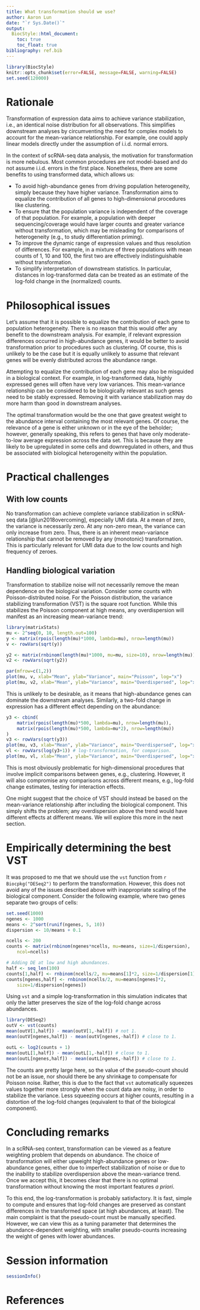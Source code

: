 ```yaml
---
title: What transformation should we use?
author: Aaron Lun
date: "`r Sys.Date()`"
output:
  BiocStyle::html_document:
    toc: true
    toc_float: true
bibliography: ref.bib
---   
```


```r
library(BiocStyle)
knitr::opts_chunk$set(error=FALSE, message=FALSE, warning=FALSE)
set.seed(120000)
```

# Rationale

Transformation of expression data aims to achieve variance stabilization, i.e., an identical noise distribution for all observations.
This simplifies downstream analyses by circumventing the need for complex models to account for the mean-variance relationship.
For example, one could apply linear models directly under the assumption of i.i.d. normal errors. 

In the context of scRNA-seq data analysis, the motivation for transformation is more nebulous.
Most common procedures are not model-based and do not assume i.i.d. errors in the first place.
Nonetheless, there are some benefits to using transformed data, which allows us:

- To avoid high-abundance genes from driving population heterogeneity, simply because they have higher variance.
  Transformation aims to equalize the contribution of all genes to high-dimensional procedures like clustering.
- To ensure that the population variance is independent of the coverage of that population.
  For example, a population with deeper sequencing/coverage would have larger counts and greater variance without transformation,
  which may be misleading for comparisons of heterogeneity (e.g., to study differentiation priming).
- To improve the dynamic range of expression values and thus resolution of differences.
  For example, in a mixture of three populations with mean counts of 1, 10 and 100, 
  the first two are effectively indistinguishable without transformation.
- To simplify interpretation of downstream statistics.
  In particular, distances in log-transformed data can be treated as an estimate of the log-fold change in the (normalized) counts.

# Philosophical issues

Let's assume that it is possible to equalize the contribution of each gene to population heterogeneity.
There is no reason that this would offer any benefit to the downstream analysis. 
For example, if relevant expression differences occurred in high-abundance genes, 
it would be better to avoid transformation prior to procedures such as clustering.
Of course, this is unlikely to be the case but it is equally unlikely to assume that relevant genes will be evenly distributed across the abundance range.

Attempting to equalize the contribution of each gene may also be misguided in a biological context.
For example, in log-transformed data, highly expressed genes will often have very low variances.
This mean-variance relationship can be considered to be biologically relevant as such genes need to be stably expressed.
Removing it with variance stabilization may do more harm than good in downstream analyses.

The optimal transformation would be the one that gave greatest weight to the abundance interval containing the most relevant genes.
Of course, the relevance of a gene is either unknown or in the eye of the beholder;
however, generally speaking, this refers to genes that have only moderate-to-low average expression across the data set.
This is because they are likely to be upregulated in some cells and downregulated in others,
and thus be associated with biological heterogeneity within the population.

# Practical challenges

## With low counts

No transformation can achieve complete variance stabilization in scRNA-seq data [@lun2018overcoming], especially UMI data.
At a mean of zero, the variance is necessarily zero.
At any non-zero mean, the variance can only increase from zero.
Thus, there is an inherent mean-variance relationship that cannot be removed by any (monotonic) transformation.
This is particularly relevant for UMI data due to the low counts and high frequency of zeroes.

## Handling biological variation

Transformation to stabilize noise will not necessarily remove the mean dependence on the biological variation.
Consider some counts with Poisson-distributed noise. 
For the Poisson distribution, the variance stabilizing transformation (VST) is the square root function.
While this stabilizes the Poisson component at high means, any overdispersion will manifest as an increasing mean-variance trend:

```r
library(matrixStats)
mu <- 2^seq(0, 10, length.out=100)
y <- matrix(rpois(length(mu)*1000, lambda=mu), nrow=length(mu))
v <- rowVars(sqrt(y))

y2 <- matrix(rnbinom(length(mu)*1000, mu=mu, size=10), nrow=length(mu))
v2 <- rowVars(sqrt(y2))

par(mfrow=c(1,2))
plot(mu, v, xlab="Mean", ylab="Variance", main="Poisson", log="x")
plot(mu, v2, xlab="Mean", ylab="Variance", main="Overdispersed", log="x")
```

This is unlikely to be desirable, as it means that high-abundance genes can dominate the downstream analyses.
Similarly, a two-fold change in expression has a different effect depending on the abundance:

```r
y3 <- cbind(
    matrix(rpois(length(mu)*500, lambda=mu), nrow=length(mu)),
    matrix(rpois(length(mu)*500, lambda=mu*2), nrow=length(mu))
)
v3 <- rowVars(sqrt(y3))
plot(mu, v3, xlab="Mean", ylab="Variance", main="Overdispersed", log="x")
vl <- rowVars(log(y3+1)) # log-transformation, for comparison.
plot(mu, vl, xlab="Mean", ylab="Variance", main="Overdispersed", log="x")
```

This is most obviously problematic for high-dimensional procedures that involve implicit comparisons between genes, e.g., clustering.
However, it will also compromise any comparisons across different means, e.g., log-fold change estimates, testing for interaction effects.

One might suggest that the choice of VST should instead be based on the mean-variance relationship after including the biological component.
This simply shifts the problem; any overdispersion above the trend would have different effects at different means.
We will explore this more in the next section.

# Empirically determining the best VST

It was proposed to me that we should use the `vst` function from `r Biocpkg("DESeq2")` to perform the transformation.
However, this does not avoid any of the issues described above with inappropriate scaling of the biological component.
Consider the following example, where two genes separate two groups of cells:

```r
set.seed(1000)
ngenes <- 1000
means <- 2^sort(runif(ngenes, 5, 10))
dispersion <- 10/means + 0.1

ncells <- 200
counts <- matrix(rnbinom(ngenes*ncells, mu=means, size=1/dispersion), 
    ncol=ncells)

# Adding DE at low and high abundances.
half <- seq_len(100)
counts[1,half] <- rnbinom(ncells/2, mu=means[1]*2, size=1/dispersion[1])
counts[ngenes,half] <- rnbinom(ncells/2, mu=means[ngenes]*2, 
    size=1/dispersion[ngenes])
```

Using `vst` and a simple log-transformation in this simulation indicates that only the latter preserves the size of the log-fold change across abundances.

```r
library(DESeq2)
outV <- vst(counts)
mean(outV[1,half]) - mean(outV[1,-half]) # not 1.
mean(outV[ngenes,half]) - mean(outV[ngenes,-half]) # close to 1.

outL <- log2(counts + 1)    
mean(outL[1,half]) - mean(outL[1,-half]) # close to 1.
mean(outL[ngenes,half]) - mean(outL[ngenes,-half]) # close to 1.
```

The counts are pretty large here, so the value of the pseudo-count should not be an issue, nor should there be any shrinkage to compensate for Poisson noise.
Rather, this is due to the fact that `vst` automatically squeezes values together more strongly when the count data are noisy, in order to stabilize the variance.
Less squeezing occurs at higher counts, resulting in a distortion of the log-fold changes (equivalent to that of the biological component).

# Concluding remarks

In a scRNA-seq context, transformation can be viewed as a feature weighting problem that depends on abundance.
The choice of transformation will either upweight high-abundance genes or low-abundance genes,
either due to imperfect stabilization of noise or due to the inability to stabilize overdispersion above the mean-variance trend.
Once we accept this, it becomes clear that there is no optimal transformation without knowing the most important features _a priori_.

To this end, the log-transformation is probably satisfactory.
It is fast, simple to compute and ensures that log-fold changes are preserved as constant differences in the transformed space (at high abundances, at least).
The main complaint is that the pseudo-count must be manually specified.
However, we can view this as a tuning parameter that determines the abundance-dependent weighting,
with smaller pseudo-counts increasing the weight of genes with lower abundances. 

# Session information

```r
sessionInfo()
```

# References


